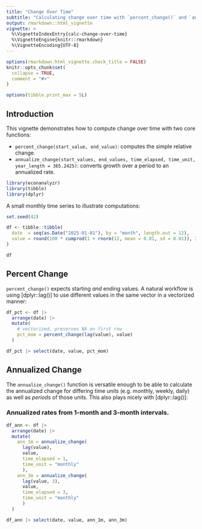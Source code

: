 ```yaml
---
title: "Change Over Time"
subtitle: "Calculating change over time with `percent_change()` and `annualize_change()` from `{econanalyzr}`"
output: rmarkdown::html_vignette
vignette: >
  %\VignetteIndexEntry{calc-change-over-time}
  %\VignetteEngine{knitr::rmarkdown}
  %\VignetteEncoding{UTF-8}
---
```


```r
options(rmarkdown.html_vignette.check_title = FALSE)
knitr::opts_chunk$set(
  collapse = TRUE,
  comment = "#>"
)

options(tibble.print_max = 5L)
```
## Introduction

This vignette demonstrates how to compute change over time with two core functions:

* `percent_change(start_value, end_value)`: computes the simple relative change.
* `annualize_change(start_values, end_values, time_elapsed, time_unit, year_length = 365.2425)`: converts growth over a period to an annualized rate.

```r
library(econanalyzr)
library(tibble)
library(dplyr)
```

A small monthly time series to illustrate computations:

```r
set.seed(42)

df <- tibble::tibble(
  date  = seq(as.Date("2025-01-01"), by = "month", length.out = 12),
  value = round(100 * cumprod(1 + rnorm(12, mean = 0.01, sd = 0.01)), 2)
)

df
```

## Percent Change
`percent_change()` expects starting _and_ ending values. A natural workflow is using
[dplyr::lag()] to use different values in the same vector in a vectorized manner:

```r
df_pct <- df |> 
  arrange(date) |> 
  mutate(
    # vectorized, preserves NA on first row
    pct_mom = percent_change(lag(value), value)
  )

df_pct |> select(date, value, pct_mom)

```

## Annualized Change
The `annualize_change()` function is versatile enough to be able to calculate the annualized change for differing time _units_ (e.g. monthly, weekly, daily) as well as _periods_ of those units. This also plays nicely with [dplyr::lag()]:

### Annualized rates from 1-month and 3-month intervals.

```r
df_ann <- df |> 
  arrange(date) |> 
  mutate(
    ann_1m = annualize_change(
      lag(value), 
      value, 
      time_elapsed = 1, 
      time_unit = "monthly"
      ),
    ann_3m = annualize_change(
      lag(value, 3), 
      value, 
      time_elapsed = 3, 
      time_unit = "monthly"
      )
  )

df_ann |> select(date, value, ann_1m, ann_3m)
```

